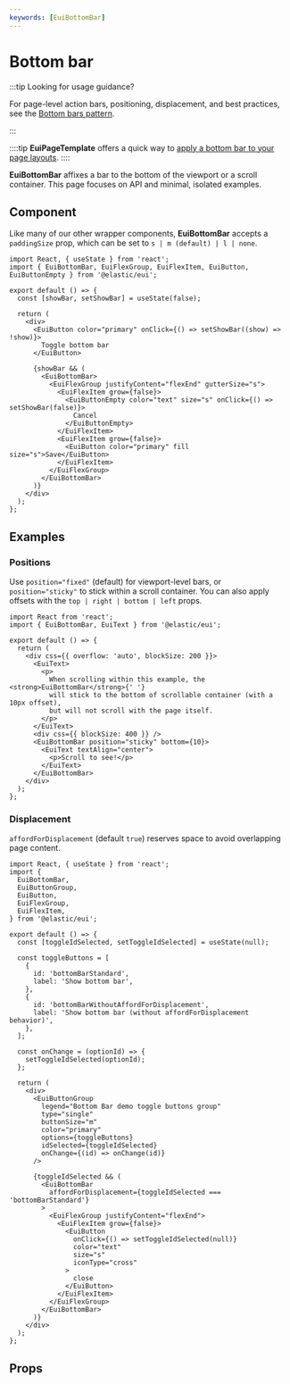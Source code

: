 ```yaml
---
keywords: [EuiBottomBar]
---
```


# Bottom bar

:::tip Looking for usage guidance?

For page-level action bars, positioning, displacement, and best practices, see the [Bottom bars pattern](../patterns/layouts/bottom-bars.mdx).

:::

::::tip
**EuiPageTemplate** offers a quick way to [apply a bottom bar to your page layouts](./page-template.mdx#with-bottom-bar).
::::

**EuiBottomBar** affixes a bar to the bottom of the viewport or a scroll container. This page focuses on API and minimal, isolated examples.

## Component

Like many of our other wrapper components, **EuiBottomBar** accepts a `paddingSize` prop, which can be set to `s | m (default) | l | none`.

```tsx interactive
import React, { useState } from 'react';
import { EuiBottomBar, EuiFlexGroup, EuiFlexItem, EuiButton, EuiButtonEmpty } from '@elastic/eui';

export default () => {
  const [showBar, setShowBar] = useState(false);

  return (
    <div>
      <EuiButton color="primary" onClick={() => setShowBar((show) => !show)}>
        Toggle bottom bar
      </EuiButton>

      {showBar && (
        <EuiBottomBar>
          <EuiFlexGroup justifyContent="flexEnd" gutterSize="s">
            <EuiFlexItem grow={false}>
              <EuiButtonEmpty color="text" size="s" onClick={() => setShowBar(false)}>
                Cancel
              </EuiButtonEmpty>
            </EuiFlexItem>
            <EuiFlexItem grow={false}>
              <EuiButton color="primary" fill size="s">Save</EuiButton>
            </EuiFlexItem>
          </EuiFlexGroup>
        </EuiBottomBar>
      )}
    </div>
  );
};
```

## Examples

### Positions

Use `position="fixed"` (default) for viewport-level bars, or `position="sticky"` to stick within a scroll container. You can also apply offsets with the `top | right | bottom | left` props.

```tsx interactive
import React from 'react';
import { EuiBottomBar, EuiText } from '@elastic/eui';

export default () => {
  return (
    <div css={{ overflow: 'auto', blockSize: 200 }}>
      <EuiText>
        <p>
          When scrolling within this example, the <strong>EuiBottomBar</strong>{' '}
          will stick to the bottom of scrollable container (with a 10px offset),
          but will not scroll with the page itself.
        </p>
      </EuiText>
      <div css={{ blockSize: 400 }} />
      <EuiBottomBar position="sticky" bottom={10}>
        <EuiText textAlign="center">
          <p>Scroll to see!</p>
        </EuiText>
      </EuiBottomBar>
    </div>
  );
};
```

### Displacement

`affordForDisplacement` (default `true`) reserves space to avoid overlapping page content.

```tsx interactive
import React, { useState } from 'react';
import {
  EuiBottomBar,
  EuiButtonGroup,
  EuiButton,
  EuiFlexGroup,
  EuiFlexItem,
} from '@elastic/eui';

export default () => {
  const [toggleIdSelected, setToggleIdSelected] = useState(null);

  const toggleButtons = [
    {
      id: 'bottomBarStandard',
      label: 'Show bottom bar',
    },
    {
      id: 'bottomBarWithoutAffordForDisplacement',
      label: 'Show bottom bar (without affordForDisplacement behavior)',
    },
  ];

  const onChange = (optionId) => {
    setToggleIdSelected(optionId);
  };

  return (
    <div>
      <EuiButtonGroup
        legend="Bottom Bar demo toggle buttons group"
        type="single"
        buttonSize="m"
        color="primary"
        options={toggleButtons}
        idSelected={toggleIdSelected}
        onChange={(id) => onChange(id)}
      />

      {toggleIdSelected && (
        <EuiBottomBar
          affordForDisplacement={toggleIdSelected === 'bottomBarStandard'}
        >
          <EuiFlexGroup justifyContent="flexEnd">
            <EuiFlexItem grow={false}>
              <EuiButton
                onClick={() => setToggleIdSelected(null)}
                color="text"
                size="s"
                iconType="cross"
              >
                close
              </EuiButton>
            </EuiFlexItem>
          </EuiFlexGroup>
        </EuiBottomBar>
      )}
    </div>
  );
};
```

## Props


<PropTable definition={docgen.EuiBottomBar} />
